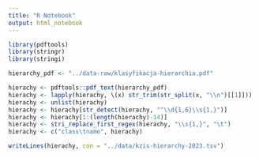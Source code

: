 ```yaml
---
title: "R Notebook"
output: html_notebook
---
```


```r
library(pdftools)
library(stringr)
library(stringi)
```

```r
hierarchy_pdf <- "../data-raw/klasyfikacja-hierarchia.pdf"
```

```r
hierachy <- pdftools::pdf_text(hierarchy_pdf)
hierachy <- lapply(hierachy, \(x) str_trim(str_split(x, "\\n")[[1]]))
hierachy <- unlist(hierachy)
hierachy <- hierachy[str_detect(hierachy, "^\\d{1,6}\\s{1,}")]
hierachy <- hierachy[1:(length(hierachy)-14)]
hierachy <- stri_replace_first_regex(hierachy, "\\s{1,}", "\t")
hierachy <- c("class\tname", hierachy)
```

```r
writeLines(hierachy, con = "../data/kzis-hierarchy-2023.tsv")
```



